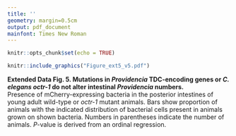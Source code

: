 ```yaml
---
title: ''
geometry: margin=0.5cm
output: pdf_document
mainfont: Times New Roman
---
```


```r
knitr::opts_chunk$set(echo = TRUE)
```

```r
knitr::include_graphics("Figure_ext5_v5.pdf")
```

__Extended Data Fig. 5. Mutations in _Providencia_ TDC-encoding genes or _C. elegans_ _octr-1_ do not alter intestinal _Providencia_ numbers.__\
Presence of mCherry-expressing bacteria in the posterior intestines of young adult wild-type or _octr-1_ mutant animals. Bars show proportion of animals with the indicated distribution of bacterial cells present in animals grown on shown bacteria. Numbers in parentheses indicate the number of animals. _P_-value is derived from an ordinal regression.
